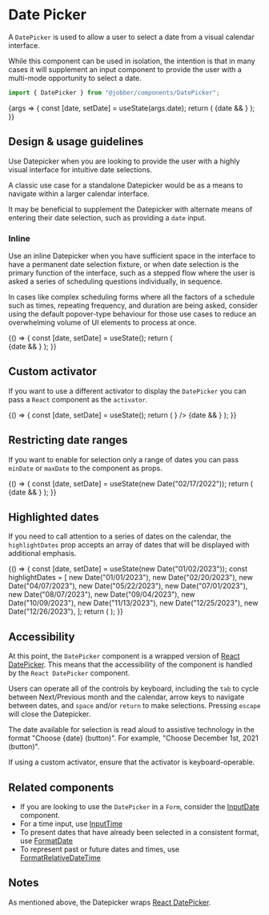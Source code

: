 
<Meta title="Components/Selections/DatePicker" component={DatePicker} />

# Date Picker

A `DatePicker` is used to allow a user to select a date from a visual calendar
interface.

While this component can be used in isolation, the intention is that in many
cases it will supplement an input component to provide the user with a
multi-mode opportunity to select a date.

```ts
import { DatePicker } from "@jobber/components/DatePicker";
```

<Canvas>
  <Story name="DatePicker">
    {args => {
      const [date, setDate] = useState(args.date);
      return (
        <Content>
          <DatePicker {...args} selected={date} onChange={setDate} />
          {date && <DataDump defaultOpen data={date} />}
        </Content>
      );
    }}
  </Story>
</Canvas>

<ArgsTable of={DatePicker} story="DatePicker" />

## Design & usage guidelines

Use Datepicker when you are looking to provide the user with a highly visual
interface for intuitive date selections.

A classic use case for a standalone Datepicker would be as a means to navigate
within a larger calendar interface.

It may be beneficial to supplement the Datepicker with alternate means of
entering their date selection, such as providing a `date` input.

### Inline

Use an inline Datepicker when you have sufficient space in the interface to have
a permanent date selection fixture, or when date selection is the primary
function of the interface, such as a stepped flow where the user is asked a
series of scheduling questions individually, in sequence.

In cases like complex scheduling forms where all the factors of a schedule such
as times, repeating frequency, and duration are being asked, consider using the
default popover-type behaviour for those use cases to reduce an overwhelming
volume of UI elements to process at once.

<Canvas>
  {() => {
    const [date, setDate] = useState();
    return (
      <Content>
        <div>
          <DatePicker selected={date} inline onChange={setDate} />
        </div>
        {date && <DataDump defaultOpen data={date} />}
      </Content>
    );
  }}
</Canvas>

## Custom activator

If you want to use a different activator to display the `DatePicker` you can
pass a `React` component as the `activator`.

<Canvas>
  {() => {
    const [date, setDate] = useState();
    return (
      <Content>
        <DatePicker
          selected={date}
          onChange={setDate}
          activator={<Button label="My fancy activator" variation="learning" />}
        />
        {date && <DataDump defaultOpen data={date} />}
      </Content>
    );
  }}
</Canvas>

## Restricting date ranges

If you want to enable for selection only a range of dates you can pass `minDate`
or `maxDate` to the component as props.

<Canvas>
  {() => {
    const [date, setDate] = useState(new Date("02/17/2022"));
    return (
      <Content>
        <div>
          <DatePicker
            minDate={new Date("02/07/2022")}
            maxDate={new Date("02/27/2022")}
            selected={date}
            inline
            onChange={setDate}
          />
        </div>
        {date && <DataDump defaultOpen data={date} />}
      </Content>
    );
  }}
</Canvas>

## Highlighted dates

If you need to call attention to a series of dates on the calendar, the
`highlightDates` prop accepts an array of dates that will be displayed with
additional emphasis.

<Canvas>
  {() => {
    const [date, setDate] = useState(new Date("01/02/2023"));
    const highlightDates = [
      new Date("01/01/2023"),
      new Date("02/20/2023"),
      new Date("04/07/2023"),
      new Date("05/22/2023"),
      new Date("07/01/2023"),
      new Date("08/07/2023"),
      new Date("09/04/2023"),
      new Date("10/09/2023"),
      new Date("11/13/2023"),
      new Date("12/25/2023"),
      new Date("12/26/2023"),
    ];
    return (
      <Content>
        <DatePicker
          minDate={new Date("01/01/2023")}
          maxDate={new Date("12/31/2023")}
          selected={date}
          inline
          onChange={setDate}
          highlightDates={highlightDates}
        />
        <DataDump defaultOpen label="highlightDates" data={highlightDates} />
      </Content>
    );
  }}
</Canvas>

## Accessibility

At this point, the `DatePicker` component is a wrapped version of
[React DatePicker](https://reactdatepicker.com/). This means that the
accessibility of the component is handled by the `React DatePicker` component.

Users can operate all of the controls by keyboard, including the `tab` to cycle
between Next/Previous month and the calendar, arrow keys to navigate between
dates, and `space` and/or `return` to make selections. Pressing `escape` will
close the Datepicker.

The date available for selection is read aloud to assistive technology in the
format "Choose {date} (button)". For example, "Choose December 1st, 2021
(button)".

If using a custom activator, ensure that the activator is keyboard-operable.

## Related components

- If you are looking to use the `DatePicker` in a `Form`, consider the
  [InputDate](../?path=/docs/components-forms-and-inputs-inputdate-docs--page)
  component.
- For a time input, use
  [InputTime](../?path=/docs/components-forms-and-inputs-inputtime-docs--page)
- To present dates that have already been selected in a consistent format, use
  [FormatDate](../?path=/docs/components-utilities-formatdate--format-date)
- To represent past or future dates and times, use
  [FormatRelativeDateTime](../?path=/docs/components-utilities-formatrelativedatetime--format-relative-date-time)

## Notes

As mentioned above, the Datepicker wraps
[React DatePicker](https://reactdatepicker.com/).
